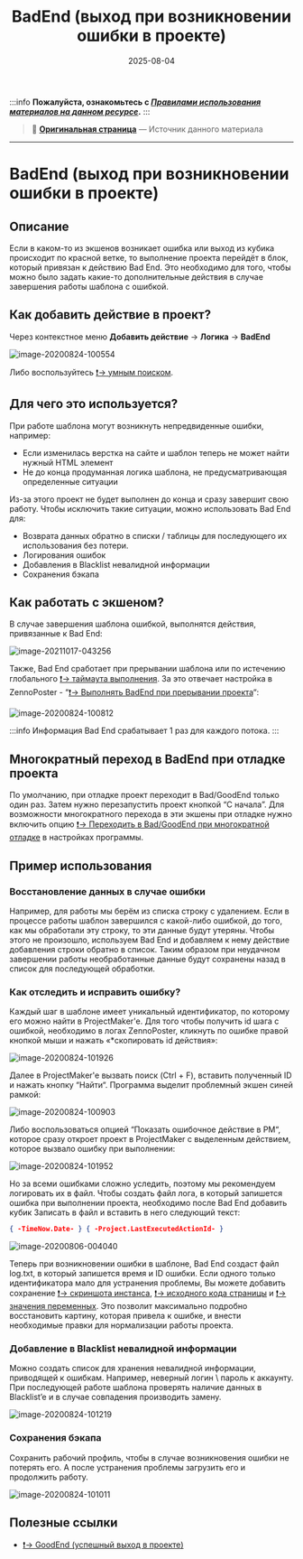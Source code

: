 ﻿---
sidebar_position: 6
title: "BadEnd (выход при возникновении ошибки в проекте)"
description: ""
date: "2025-08-04"
converted: true
originalFile: "BadEnd (выход при возникновении ошибки в проекте).txt"
targetUrl: "https://zennolab.atlassian.net/wiki/spaces/RU/pages/534020265/BadEnd"
---
:::info **Пожалуйста, ознакомьтесь с [*Правилами использования материалов на данном ресурсе*](../Disclaimer).**
:::

> 🔗 **[Оригинальная страница](https://zennolab.atlassian.net/wiki/spaces/RU/pages/534020265/BadEnd)** — Источник данного материала

_______________________________________________  
# BadEnd (выход при возникновении ошибки в проекте)

## Описание

Если в каком-то из экшенов возникает ошибка или выход из кубика происходит по красной ветке, то выполнение проекта перейдёт в блок, который привязан к действию Bad End. Это необходимо для того, чтобы можно было задать какие-то дополнительные действия в случае завершения работы шаблона с ошибкой.

## Как добавить действие в проект?

Через контекстное меню **Добавить действие** → **Логика** → **BadEnd**

![image-20200824-100554](./assets/BadEnd/BadEnd_pic1.png)



Либо воспользуйтесь [❗→ умным поиском](https://zennolab.atlassian.net/wiki/spaces/RU/pages/506200090/ProjectMaker+7#%D0%A3%D0%BC%D0%BD%D1%8B%D0%B9-%D0%BF%D0%BE%D0%B8%D1%81%D0%BA-%D0%B4%D0%B5%D0%B9%D1%81%D1%82%D0%B2%D0%B8%D0%B9 "https://zennolab.atlassian.net/wiki/spaces/RU/pages/506200090/ProjectMaker+7#%D0%A3%D0%BC%D0%BD%D1%8B%D0%B9-%D0%BF%D0%BE%D0%B8%D1%81%D0%BA-%D0%B4%D0%B5%D0%B9%D1%81%D1%82%D0%B2%D0%B8%D0%B9").

## Для чего это используется?

При работе шаблона могут возникнуть непредвиденные ошибки, например: 

- Если изменилась верстка на сайте и шаблон теперь не может найти нужный HTML элемент
- Не до конца продуманная логика шаблона, не предусматривающая определенные ситуации

Из-за этого проект не будет выполнен до конца и сразу завершит свою работу. Чтобы исключить такие ситуации, можно использовать Bad End для:

- Возврата данных обратно в списки / таблицы для последующего их использования без потери.
- Логирования ошибок
- Добавления в Blacklist невалидной информации
- Сохранения бэкапа

## Как работать с экшеном?

В случае завершения шаблона ошибкой, выполнятся действия, привязанные к Bad End:

![image-20211017-043256](./assets/BadEnd/BadEnd_pic2.png)



Также, Bad End сработает при прерывании шаблона или по истечению глобального [❗→ таймаута выполнения](https://zennolab.atlassian.net/wiki/spaces/RU/pages/852885665 "https://zennolab.atlassian.net/wiki/spaces/RU/pages/852885665"). За это отвечает настройка в ZennoPoster - “[❗→ Выполнять BadEnd при прерывании проекта](https://zennolab.atlassian.net/wiki/spaces/RU/pages/852885665 "https://zennolab.atlassian.net/wiki/spaces/RU/pages/852885665")“:

![image-20200824-100812](./assets/BadEnd/BadEnd_pic3.png)



:::info Информация
Bad End срабатывает 1 раз для каждого потока.
:::

  

## Многократный переход в BadEnd при отладке проекта

По умолчанию, при отладке проект переходит в Bad/GoodEnd только один раз. Затем нужно перезапустить проект кнопкой “С начала”.
Для возможности многократного перехода в эти экшены при отладке нужно включить опцию [❗→ Переходить в Bad/GoodEnd при многократной отладке](https://zennolab.atlassian.net/wiki/spaces/RU/pages/725352498#%D0%9F%D0%B5%D1%80%D0%B5%D1%85%D0%BE%D0%B4%D0%B8%D1%82%D1%8C-%D0%B2-Bad%2FGoodEnd-%D0%BF%D1%80%D0%B8-%D0%BC%D0%BD%D0%BE%D0%B3%D0%BE%D0%BA%D1%80%D0%B0%D1%82%D0%BD%D0%BE%D0%B9-%D0%BE%D1%82%D0%BB%D0%B0%D0%B4%D0%BA%D0%B5 "https://zennolab.atlassian.net/wiki/spaces/RU/pages/725352498#%D0%9F%D0%B5%D1%80%D0%B5%D1%85%D0%BE%D0%B4%D0%B8%D1%82%D1%8C-%D0%B2-Bad%2FGoodEnd-%D0%BF%D1%80%D0%B8-%D0%BC%D0%BD%D0%BE%D0%B3%D0%BE%D0%BA%D1%80%D0%B0%D1%82%D0%BD%D0%BE%D0%B9-%D0%BE%D1%82%D0%BB%D0%B0%D0%B4%D0%BA%D0%B5") в настройках программы.

  

## Пример использования

### Восстановление данных в случае ошибки

Например, для работы мы берём из списка строку с удалением. Если в процессе работы шаблон завершился с какой-либо ошибкой, до того, как мы обработали эту строку, то эти данные будут утеряны. Чтобы этого не произошло, используем Bad End и добавляем к нему действие добавления строки обратно в список. Таким образом при неудачном завершении работы необработанные данные будут сохранены назад в список для последующей обработки.

### Как отследить и исправить ошибку?

Каждый шаг в шаблоне имеет уникальный идентификатор, по которому его можно найти в ProjectMaker'e. Для того чтобы получить id шага с ошибкой, необходимо в логах ZennoPoster, кликнуть по ошибке правой кнопкой мыши и нажать «*скопировать id действия»:

![image-20200824-101926](./assets/BadEnd/BadEnd_pic4.png)



Далее в ProjectMaker'e вызвать поиск (Ctrl + F), вставить полученный ID и нажать кнопку “Найти“. Программа выделит проблемный экшен синей рамкой:

![image-20200824-100903](./assets/BadEnd/BadEnd_pic5.png)



Либо воспользоваться опцией “Показать ошибочное действие в PM“, которое сразу откроет проект в ProjectMaker с выделенным действием, которое вызвало ошибку при выполнении:

![image-20200824-101952](./assets/BadEnd/BadEnd_pic6.png)



Но за всеми ошибками сложно уследить, поэтому мы рекомендуем логировать их в файл. Чтобы создать файл лога, в который запишется ошибка при выполнении проекта, необходимо после Bad End добавить кубик Записать в файл и вставить в него следующий текст:

```json
{ -TimeNow.Date- } { -Project.LastExecutedActionId- }
```

![image-20200806-004040](./assets/BadEnd/BadEnd_pic7.png)



Теперь при возникновении ошибки в шаблоне, Bad End создаст файл log.txt, в который запишется время и ID ошибки. Если одного только идентификатора мало для устранения проблемы, Вы можете добавить сохранение [❗→ скриншота инстанса](https://zennolab.atlassian.net/wiki/spaces/RU/pages/488865806 "https://zennolab.atlassian.net/wiki/spaces/RU/pages/488865806"), [❗→ исходного кода страницы](https://zennolab.atlassian.net/wiki/spaces/RU/pages/735608872 "https://zennolab.atlassian.net/wiki/spaces/RU/pages/735608872") и [❗→ значения переменных](https://zennolab.atlassian.net/wiki/spaces/RU/pages/735608872 "https://zennolab.atlassian.net/wiki/spaces/RU/pages/735608872"). Это позволит максимально подробно восстановить картину, которая привела к ошибке, и внести необходимые правки для нормализации работы проекта.

### Добавление в Blacklist невалидной информации

Можно создать список для хранения невалидной информации, приводящей к ошибкам. Например, неверный логин \ пароль к аккаунту. При последующей работе шаблона проверять наличие данных в Blacklist’e и в случае совпадения производить замену.

![image-20200824-101219](./assets/BadEnd/BadEnd_pic8.png)



### Сохранения бэкапа

Сохранить рабочий профиль, чтобы в случае возникновения ошибки не потерять его. А после устранения проблемы загрузить его и продолжить работу. 

![image-20200824-101011](./assets/BadEnd/BadEnd_pic9.png)



  

## Полезные ссылки

- [❗→ GoodEnd (успешный выход в проекте)](https://zennolab.atlassian.net/wiki/spaces/RU/pages/534085881 "https://zennolab.atlassian.net/wiki/spaces/RU/pages/534085881")